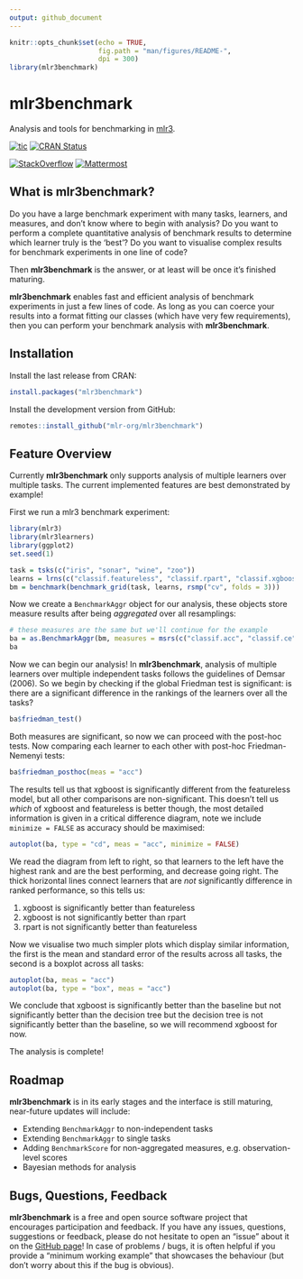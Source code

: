 ```yaml
---
output: github_document
---
```


```r
knitr::opts_chunk$set(echo = TRUE,
                      fig.path = "man/figures/README-",
                      dpi = 300)
library(mlr3benchmark)
```

# mlr3benchmark

Analysis and tools for benchmarking in [mlr3](https://github.com/mlr-org/mlr3).

<!-- badges: start -->
[![tic](https://github.com/mlr-org/mlr3benchmark/workflows/tic/badge.svg?branch=main)](https://github.com/mlr-org/mlr3benchmark/actions)
[![CRAN Status](https://www.r-pkg.org/badges/version-ago/mlr3benchmark)](https://cran.r-project.org/package=mlr3benchmark)

[![StackOverflow](https://img.shields.io/badge/stackoverflow-mlr3-orange.svg)](https://stackoverflow.com/questions/tagged/mlr3)
[![Mattermost](https://img.shields.io/badge/chat-mattermost-orange.svg)](https://lmmisld-lmu-stats-slds.srv.mwn.de/mlr_invite/)
<!-- badges: end -->

## What is mlr3benchmark?

Do you have a large benchmark experiment with many tasks, learners, and measures, and don't know where to begin with analysis?
Do you want to perform a complete quantitative analysis of benchmark results to determine which learner truly is the 'best'?
Do you want to visualise complex results for benchmark experiments in one line of code?

Then **mlr3benchmark** is the answer, or at least will be once it's finished maturing.

**mlr3benchmark** enables fast and efficient analysis of benchmark experiments in just a few lines of code. As long as you can coerce your results into a format fitting our classes (which have very few requirements), then you can perform your benchmark analysis with **mlr3benchmark**.

## Installation

Install the last release from CRAN:
```r
install.packages("mlr3benchmark")
```

Install the development version from GitHub:
```r
remotes::install_github("mlr-org/mlr3benchmark")
```

## Feature Overview

Currently **mlr3benchmark** only supports analysis of multiple learners over multiple tasks. The current implemented features are best demonstrated by example!

First we run a mlr3 benchmark experiment:

```r
library(mlr3)
library(mlr3learners)
library(ggplot2)
set.seed(1)

task = tsks(c("iris", "sonar", "wine", "zoo"))
learns = lrns(c("classif.featureless", "classif.rpart", "classif.xgboost"))
bm = benchmark(benchmark_grid(task, learns, rsmp("cv", folds = 3)))
```

Now we create a `BenchmarkAggr` object for our analysis, these objects store measure results after being *aggregated* over all resamplings:

```r
# these measures are the same but we'll continue for the example
ba = as.BenchmarkAggr(bm, measures = msrs(c("classif.acc", "classif.ce")))
ba
```

Now we can begin our analysis! In **mlr3benchmark**, analysis of multiple learners over multiple independent tasks follows the guidelines of Demsar (2006). So we begin by checking if the global Friedman test is significant: is there are a significant difference in the rankings of the learners over all the tasks?

```r
ba$friedman_test()
```

Both measures are significant, so now we can proceed with the post-hoc tests. Now comparing each learner to each other with post-hoc Friedman-Nemenyi tests:

```r
ba$friedman_posthoc(meas = "acc")
```

The results tell us that xgboost is significantly different from the featureless model, but all other comparisons are non-significant. This doesn't tell us *which* of xgboost and featureless is better though, the most detailed information is given in a critical difference diagram, note we include
`minimize = FALSE` as accuracy should be maximised:

```r
autoplot(ba, type = "cd", meas = "acc", minimize = FALSE)
```

We read the diagram from left to right, so that learners to the left have the highest rank
and are the best performing, and decrease going right. The thick horizontal lines connect learners
that are *not* significantly difference in ranked performance, so this tells us:

1. xgboost is significantly better than featureless
1. xgboost is not significantly better than rpart
1. rpart is not significantly better than featureless

Now we visualise two much simpler plots which display similar information, the first is the mean and standard error of the results across all tasks, the second is a boxplot across all tasks:

```r
autoplot(ba, meas = "acc")
autoplot(ba, type = "box", meas = "acc")
```

We conclude that xgboost is significantly better than the baseline but not significantly better
than the decision tree but the decision tree is not significantly better than the baseline, so
we will recommend xgboost for now.

The analysis is complete!

## Roadmap

**mlr3benchmark** is in its early stages and the interface is still maturing, near-future updates will include:

* Extending `BenchmarkAggr` to non-independent tasks
* Extending `BenchmarkAggr` to single tasks
* Adding `BenchmarkScore` for non-aggregated measures, e.g. observation-level scores
* Bayesian methods for analysis

## Bugs, Questions, Feedback

**mlr3benchmark** is a free and open source software project that encourages participation and feedback. If you have any issues, questions, suggestions or feedback, please do not hesitate to open an "issue" about it on the [GitHub page](https://github.com/mlr-org/mlr3benchmark/issues)\! In case of problems / bugs, it is often helpful if you provide a "minimum working example" that showcases the behaviour (but don't worry about this if the bug is obvious).
